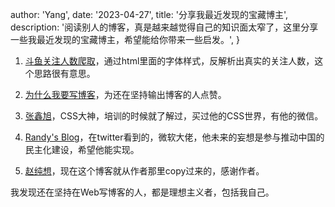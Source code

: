 
  author: 'Yang',
  date: '2023-04-27',
  title: '分享我最近发现的宝藏博主',
  description:
    '阅读别人的博客，真是越来越觉得自己的知识面太窄了，这里分享一些我最近发现的宝藏博主，希望能给你带来一些启发。',
}




1. [斗鱼关注人数爬取](https://cjting.me/2020/07/01/douyu-crawler-and-font-anti-crawling/)，通过html里面的字体样式，反解析出真实的关注人数，这个思路很有意思。

2. [为什么我要写博客](https://www.lionad.art/articles/)，为还在坚持输出博客的人点赞。

3. [张鑫旭](https://www.zhangxinxu.com/)，CSS大神，培训的时候就了解过，买过他的CSS世界，有他的微信。

4. [Randy's Blog](https://lutaonan.com/)，在twitter看到的，微软大佬，他未来的妄想是参与推动中国的民主化建设，希望他能实现。

5. [赵纯想](https://me.revome.cn/)，现在这个博客就从作者那里copy过来的，感谢作者。


我发现还在坚持在Web写博客的人，都是理想主义者，包括我自己。